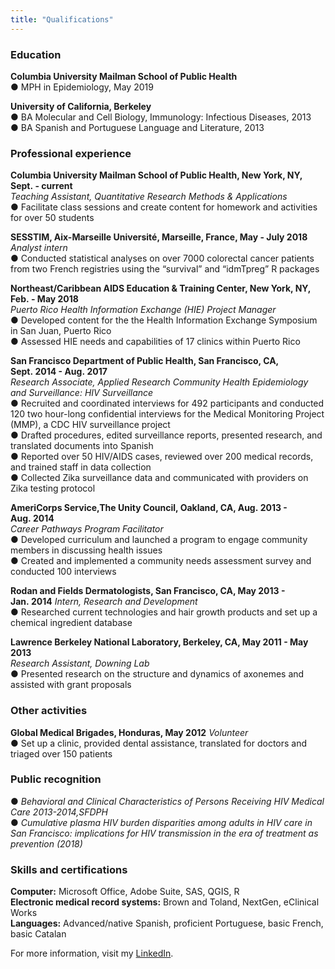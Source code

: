 ```yaml
---
title: "Qualifications"
---
```

### Education

**Columbia University Mailman School of Public Health**  
●	MPH in Epidemiology, May 2019
  
**University of California, Berkeley**  
●	BA Molecular and Cell Biology, Immunology: Infectious Diseases, 2013  
●	BA Spanish and Portuguese Language and Literature, 2013

### Professional experience

**Columbia University Mailman School of Public Health, New York, NY, Sept. - current**  
_Teaching Assistant, Quantitative Research Methods & Applications_  
●	Facilitate class sessions and create content for homework and activities for over 50 students  
  
**SESSTIM, Aix-Marseille Université, Marseille, France, May - July 2018**  
_Analyst intern_  
●	Conducted statistical analyses on over 7000 colorectal cancer patients from two French registries using the “survival” and “idmTpreg” R packages  
  
**Northeast/Caribbean AIDS Education & Training Center, New York, NY, Feb. - May 2018**  
_Puerto Rico Health Information Exchange (HIE) Project Manager_  
●	Developed content for the the Health Information Exchange Symposium in San Juan, Puerto Rico  
●	Assessed HIE needs and capabilities of 17 clinics within Puerto Rico  
  
**San Francisco Department of Public Health, San Francisco, CA, Sept. 2014 - Aug. 2017**  
_Research Associate, Applied Research Community Health Epidemiology and Surveillance: HIV Surveillance_  
●	Recruited and coordinated interviews for 492 participants and conducted 120 two hour-long confidential interviews for the Medical Monitoring Project (MMP), a CDC HIV surveillance project  
●	Drafted procedures, edited surveillance reports, presented research, and translated documents into Spanish  
●	Reported over 50 HIV/AIDS cases, reviewed over 200 medical records, and trained staff in data collection  
●	Collected Zika surveillance data and communicated with providers on Zika testing protocol  
  
**AmeriCorps Service,The Unity Council, Oakland, CA, Aug. 2013 - Aug. 2014**  
_Career Pathways Program Facilitator_  
●	Developed curriculum and launched a program to engage community members in discussing health issues  
●	Created and implemented a community needs assessment survey and conducted 100 interviews  
  
**Rodan and Fields Dermatologists, San Francisco, CA, May 2013 - Jan. 2014**
_Intern, Research and Development_  
●	Researched current technologies and hair growth products and set up a chemical ingredient database  
  
**Lawrence Berkeley National Laboratory, Berkeley, CA, May 2011 - May 2013**  
_Research Assistant, Downing Lab_  
●	Presented research on the structure and dynamics of axonemes and assisted with grant proposals  
  
### Other activities  
  
**Global Medical Brigades, Honduras, May 2012**
_Volunteer_  
●	Set up a clinic, provided dental assistance, translated for doctors and triaged over 150 patients  
  
### Public recognition
  
● _Behavioral and Clinical Characteristics of Persons Receiving HIV Medical Care 2013-2014,SFDPH_  
● _Cumulative plasma HIV burden disparities among adults in HIV care in San Francisco: implications for HIV transmission in the era of treatment as prevention (2018)_  
  
### Skills and certifications  
  
**Computer:** Microsoft Office, Adobe Suite, SAS, QGIS, R  
**Electronic medical record systems:** Brown and Toland, NextGen, eClinical Works  
**Languages:** Advanced/native Spanish, proficient Portuguese, basic French, basic Catalan

For more information, visit my [LinkedIn](https://www.linkedin.com/in/amadeiarector).